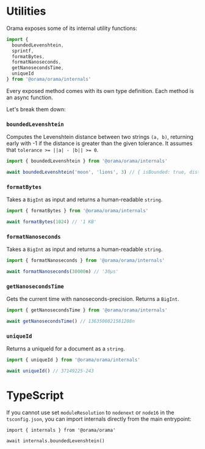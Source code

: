 # Utilities

Orama exposes some of its internal utility functions:

```javascript copy
import {
  boundedLevenshtein,
  sprintf,
  formatBytes,
  formatNanoseconds,
  getNanosecondsTime,
  uniqueId
} from '@orama/orama/internals'
```

Every exposed method comes with its own type definition. Each method is an async function.

Let's break them down:

### `boundedLevenshtein`

Computes the Levenshtein distance between two strings `(a, b)`, returning early with -1 if the distance is greater than the given tolerance. It assumes that `tolerance >= ||a| - |b|| >= 0`.

```javascript copy
import { boundedLevenshtein } from '@orama/orama/internals'

await boundedLevenshtein('moon', 'lions', 3) // { isBounded: true, distance: 3 }
```

### `formatBytes`

Takes a `BigInt` as input and returns a human-readable `string`.

```javascript copy
import { formatBytes } from '@orama/orama/internals'

await formatBytes(1024) // '1 KB'
```

### `formatNanoseconds`

Takes a `BigInt` as input and returns a human-readable `string`.

```javascript copy
import { formatNanoseconds } from '@orama/orama/internals'

await formatNanoseconds(30000n) // '30μs'
```

### `getNanosecondsTime`

Gets the current time with nanoseconds-precision. Returns a `BigInt`.

```javascript copy
import { getNanosecondsTime } from '@orama/orama/internals'

await getNanosecondsTime() // 1363500821581208n
```

### `uniqueId`

Returns a uniqueId for a document as a `string`.

```javascript copy
import { uniqueId } from '@orama/orama/internals'

await uniqueId() // 37149225-243
```

# TypeScript

If you cannot use set `moduleResolution` to `nodenext` or `node16` in the `tsconfig.json`, you can import internals directly from the main entrypoint:

```
import { internals } from '@orama/orama'

await internals.boundedLevenshtein()